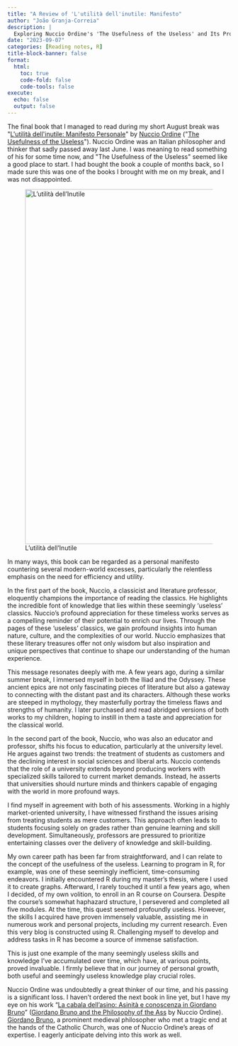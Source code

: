 ```yaml
---
title: "A Review of 'L'utilità dell'inutile: Manifesto"
author: "João Granja-Correia"
description: | 
  Exploring Nuccio Ordine's 'The Usefulness of the Useless' and Its Profound Message
date: "2023-09-07"
categories: [Reading notes, R]
title-block-banner: false
format: 
  html:
    toc: true
    code-fold: false
    code-tools: false
execute:
  echo: false
  output: false
---
```


The final book that I managed to read during my short August break was \"[L\'utilità dell\'inutile: Manifesto Personale](https://www.amazon.es/Lutilit%C3%A0-dellinutile-Manifesto-PasSaggi-Nuccio/dp/8830104248)\" by [Nuccio Ordine](https://it.wikipedia.org/wiki/Nuccio_Ordine) (\"[The Usefulness of the Useless](https://www.amazon.com/Usefulness-Useless-Nuccio-Ordine-ebook/dp/B06WRRDH1H)\"). Nuccio Ordine was an Italian philosopher and thinker that sadly passed away last June. I was meaning to read something of his for some time now, and \"The Usefulness of the Useless\" seemed like a good place to start. I had bought the book a couple of months back, so I made sure this was one of the books I brought with me on my break, and I was not disappointed.

![L'utilità dell'Inutile](/blog/blog_20230907_L'utilià_dell'inutile/img/L'utilià.jpeg){fig-alt="L'utilità dell'Inutile book cover" fig-align="center" width="800"}

In many ways, this book can be regarded as a personal manifesto countering several modern-world excesses, particularly the relentless emphasis on the need for efficiency and utility.

In the first part of the book, Nuccio, a classicist and literature professor, eloquently champions the importance of reading the classics. He highlights the incredible font of knowledge that lies within these seemingly 'useless' classics. Nuccio's profound appreciation for these timeless works serves as a compelling reminder of their potential to enrich our lives. Through the pages of these 'useless' classics, we gain profound insights into human nature, culture, and the complexities of our world. Nuccio emphasizes that these literary treasures offer not only wisdom but also inspiration and unique perspectives that continue to shape our understanding of the human experience.

This message resonates deeply with me. A few years ago, during a similar summer break, I immersed myself in both the Iliad and the Odyssey. These ancient epics are not only fascinating pieces of literature but also a gateway to connecting with the distant past and its characters. Although these works are steeped in mythology, they masterfully portray the timeless flaws and strengths of humanity. I later purchased and read abridged versions of both works to my children, hoping to instill in them a taste and appreciation for the classical world.

In the second part of the book, Nuccio, who was also an educator and professor, shifts his focus to education, particularly at the university level. He argues against two trends: the treatment of students as customers and the declining interest in social sciences and liberal arts. Nuccio contends that the role of a university extends beyond producing workers with specialized skills tailored to current market demands. Instead, he asserts that universities should nurture minds and thinkers capable of engaging with the world in more profound ways.

I find myself in agreement with both of his assessments. Working in a highly market-oriented university, I have witnessed firsthand the issues arising from treating students as mere customers. This approach often leads to students focusing solely on grades rather than genuine learning and skill development. Simultaneously, professors are pressured to prioritize entertaining classes over the delivery of knowledge and skill-building.

My own career path has been far from straightforward, and I can relate to the concept of the usefulness of the useless. Learning to program in R, for example, was one of these seemingly inefficient, time-consuming endeavors. I initially encountered R during my master's thesis, where I used it to create graphs. Afterward, I rarely touched it until a few years ago, when I decided, of my own volition, to enroll in an R course on Coursera. Despite the course's somewhat haphazard structure, I persevered and completed all five modules. At the time, this quest seemed profoundly useless. However, the skills I acquired have proven immensely valuable, assisting me in numerous work and personal projects, including my current research. Even this very blog is constructed using R. Challenging myself to develop and address tasks in R has become a source of immense satisfaction.

This is just one example of the many seemingly useless skills and knowledge I've accumulated over time, which have, at various points, proved invaluable. I firmly believe that in our journey of personal growth, both useful and seemingly useless knowledge play crucial roles.

Nuccio Ordine was undoubtedly a great thinker of our time, and his passing is a significant loss. I haven't ordered the next book in line yet, but I have my eye on his work "[La cabala dell'asino: Asinità e conoscenza in Giordano Bruno](https://www.amazon.es/cabala-dellasino-Asinit%C3%A0-conoscenza-Giordano/dp/8893443562/ref=tmm_hrd_swatch_0?_encoding=UTF8&qid=1694093203&sr=8-1)" ([Giordano Bruno and the Philosophy of the Ass](https://chooser.crossref.org/?doi=10.2307%2Fj.ctt2250vgr) by Nuccio Ordine). [Giordano Bruno](https://en.wikipedia.org/wiki/Giordano_Bruno), a prominent medieval philosopher who met a tragic end at the hands of the Catholic Church, was one of Nuccio Ordine's areas of expertise. I eagerly anticipate delving into this work as well.
